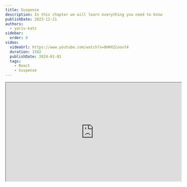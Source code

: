 ```yaml
---
title: Suspense
description: In this chapter we will learn everything you need to know about React Suspense.
publishDate: 2023-12-21
authors:
  - yariv-katz
sidebar:
  order: 9
video:
  videoUrl: https://www.youtube.com/watch?v=8HHXZcoovt4
  duration: 1342
  publishDate: 2024-01-01
  tags:    
    - React
    - Suspense
---
```



<div class="not-content flex">
	<iframe
    class="mx-auto mb-10"
    width="560"
    height="315"
    src="https://www.youtube.com/embed/BRJu0GGCBbI?si=-VoW_lVJD4pCuqBy"
    title="React - Suspense - video"
    allow="accelerometer; clipboard-write; encrypted-media; gyroscope; picture-in-picture; web-share"
    allowFullScreen
    loading="lazy"
    referrerPolicy="strict-origin-when-cross-origin"
    aria-label="React - Suspense - video"
    aria-describedby="iframe-video-description"
	/>
</div>
<span id="iframe-video-description" class="sr-only">
This video provides a comprehensive overview of React Suspense, explaining its purpose and how it can be used to manage asynchronous operations in React applications, with practical examples and best practices.
</span>

When a portion of your component tree  needs some async data to render, you can wrap these components with the `<Suspense>` component. This will allow you to display a `fallback` until you can render the async components.

## Async components problem

Let's imagine we need to create the following React components:
- `<Table />` - a table component that is grabbing data from an API and arranging it in a table
- `<TableSummary />` A summary data for the table - this data is taken from a different backend API then the `<Table />` is using

Those 2 components will need to send 2 server queries, and we want a loading spinner to be displayed until **both** of the components are ready.  
For example if the `<Table />` query takes 5 seconds and the `<TableSummary />` query takes 2 seconds, we want to display a loading spinner for 5 seconds and then display the data for both of those components.

## Naive solution

The naive solution would be to create a `<Parent />` component that will place the `<Table />` and `<TableSummary />`, that component can send the 2 server queries and pass the data to the children components.

![Naive solution](https://github.com/ywarezk/academeez/blob/main/content/en/course/react/suspense/parent-tree.png?raw=true)

## The problem with the naive solution

At times it helps to see that a solution is not ideal if you try to enlarge the problem, let's imagine instead of 2 component that needs to send a query, we now have 50 async components, all in different depths.

![Naive solution problem](https://github.com/ywarezk/academeez/blob/main/content/en/course/react/suspense/larger-tree.png?raw=true)

Now making the parent send 50 queries and passing all that data to those components will be cumbersome to say the least, we would need to create some kind of `Context` probably to pass that data, and the fact that the `<Parent />` needs to deal with a lot of data that doesn't really concern him (except when to display the spinner) does not make our code look any better (also violates the single resposibility of the `<Parent />`).

## Notify parent using throw

Did you know that on some conditions you can send data up the tree to a certain parent using `throw`?  

There are few conditions to use `throw` as means for sending data to parent:
- The `throw` must be located in the `render` function or lifecycle hooks
- The `throw` can not be located in events, or timer, or async calls.
- Up the tree from the component that threw there should be a parent that satisfies few conditions for catching.

### So which parent will grab the thrown data?

The parent that will grab the thrown data is the first parent that satisfies the following conditions:
- If the `thrown` data is an instance of `Promise` it will be catched by the first `<Suspense>` up the tree
- All other types or promise instance with no `<Suspense>` to catch it will be catched by the first `<ErrorBoundary>` up the tree (We will talk on `ErrorBoundary` in future lessons)

If there is no one to catch the thrown data, the usuall Javascript uncaught exception will happen (usually resulting in a crash).

## What is `<Suspense>`

`<Suspense>` can wrap part of your component tree, where some of the wrapped components (can be 0 or more) can throw a promise.  
`Promise` can be in 3 states:
- `pending` - the promise is still waiting for the data and the `<Suspense>` fallback will be displayed
- `resolved` - the promise is resolved and the `<Suspense>` will display the wrapped components
- `rejected` - the promise is rejected and the `<Suspense>` will send the error to the next error boundary.

:::tip[Common Mistake]
Make sure you are not regenerating the promise on each render, if you do, the `<Suspense>` will think that the promise is pending and will display the fallback.
:::

## Suspense demo

In the following example we want a component to only render after 5 seconds.  
For this we are creating a `Promise` that will resolve after 5 seconds, and we are throwing that promise in the `render` function of the component.

<div className="mt-5 not-content">
<Sandpack 
	client:load
	files={{
	"App.js": {
		readOnly: true,
		code: `/**
 * This component will wrap with <Suspense /> to display
 * a fallback until AsyncComponent is loaded
 */


  return (
    <Suspense fallback={<h1>Loading...</h1>}>
      <AsyncComponent />
    </Suspense>
  );
}`
	},
	"AsyncComponent.js": {
		readOnly: true,
		code: `/**
 * This component needs 5 seconds before it can load
 */

let isFulfilled = false;

const promise = new Promise((resolve) => {
  setTimeout(() => {
    isFulfilled = true;
    resolve();
  }, 5000);
});

  if (!isFulfilled) {
    throw promise;
  }

  return <h1>Only after 5 seconds I can load this view</h1>;
}`
	}
}} template="react" />
</div>

Notice that `App.js` is wrapping the `AsyncComponent` with `<Suspense>` and passing a `fallback` prop.

## Summary

- `<Suspense>` can wrap a portion of your component tree
- `<Suspense>` will display a `fallback` until all the promises that were thrown in the wrapped components are resolved
- `<Suspense>` will display the wrapped components once all the promises are resolved

This is just the tip of the iceberg, we will dedicate this chapter to learn the different common use cases of `<Suspense>`, rather it's lazy loading, server queries, the `use` function, the implications on server side rendering and more.  
So jump on to the next lesson to learn more about `<Suspense>`.